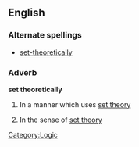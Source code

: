 ==English==
===Alternate spellings===
* [[set-theoretically]]

===Adverb===
'''set theoretically'''
# {{math}} In a manner which uses [[set theory]]
# {{math}} In the sense of [[set theory]]

{{en-adv-lacks-inflect}}
[[Category:Logic]]